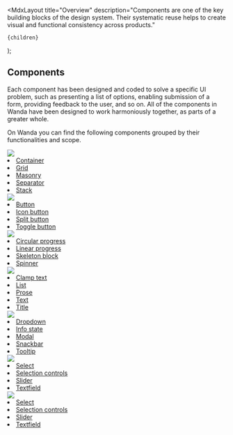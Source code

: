 
  <MdxLayout
    title="Overview"
    description="Components are one of the key building blocks of the design system. Their systematic reuse helps to create visual and functional consistency across products."
  >
    {children}
  </MdxLayout>
);

## Components

Each component has been designed and coded to solve a specific UI problem, such as presenting a list of options, enabling submission of a form, providing feedback to the user, and so on. All of the components in Wanda have been designed to work harmoniously together, as parts of a greater whole.

On Wanda you can find the following components grouped by their functionalities and scope.

<Grid colMinWidth="15rem" columnGap={24} rowGap={64}>
  <Grid.Item>
    <Stack rowGap={32}>
      <Image src="/develop/covers/layouts.png" width={410} height={410} />
      <Stack rowGap={16}>
        <Title as="h3" level="4">
          Layouts
        </Title>
        <List marker="arrow-up-right">
          <li>
            <a href="/components/layouts/container/">Container</a>
          </li>
          <li>
            <a href="/components/layouts/grid/">Grid</a>
          </li>
          <li>
            <a href="/components/layouts/masonry/">Masonry</a>
          </li>
          <li>
            <a href="/components/layouts/separator/">Separator</a>
          </li>
          <li>
            <a href="/components/layouts/stack/">Stack</a>
          </li>
        </List>
      </Stack>
    </Stack>
  </Grid.Item>
  <Grid.Item>
    <Stack rowGap={32}>
      <Image src="/develop/covers/buttons.png" width={410} height={410} />
      <Stack rowGap={16}>
        <Title as="h3" level="4">
          Buttons
        </Title>
        <List marker="arrow-up-right">
          <li>
            <a href="/components/buttons/button/">Button</a>
          </li>
          <li>
            <a href="/components/buttons/icon-button/">Icon button</a>
          </li>
          <li>
            <a href="/components/buttons/split-button/">Split button</a>
          </li>
          <li>
            <a href="/components/buttons/toggle-button/">Toggle button</a>
          </li>
        </List>
      </Stack>
    </Stack>
  </Grid.Item>
  <Grid.Item>
    <Stack rowGap={32}>
      <Image src="/develop/covers/loading.png" width={410} height={410} />
      <Stack rowGap={16}>
        <Title as="h3" level="4">
          Loading
        </Title>
        <List marker="arrow-up-right">
          <li>
            <a href="/components/loading/circular-progress/">
              Circular progress
            </a>
          </li>
          <li>
            <a href="/components/loading/linear-progress/">Linear progress</a>
          </li>
          <li>
            <a href="/components/loading/skeleton-block/">Skeleton block</a>
          </li>
          <li>
            <a href="/components/loading/spinner/">Spinner</a>
          </li>
        </List>
      </Stack>
    </Stack>
  </Grid.Item>
  <Grid.Item>
    <Stack rowGap={32}>
      <Image src="/develop/covers/typography.png" width={410} height={410} />
      <Stack rowGap={16}>
        <Title as="h3" level="4">
          Typography
        </Title>
        <List marker="arrow-up-right">
          <li>
            <a href="/components/typography/clamp-text/">Clamp text</a>
          </li>
          <li>
            <a href="/components/typography/list/">List</a>
          </li>
          <li>
            <a href="/components/typography/prose/">Prose</a>
          </li>
          <li>
            <a href="/components/typography/text/">Text</a>
          </li>
          <li>
            <a href="/components/typography/title/">Title</a>
          </li>
        </List>
      </Stack>
    </Stack>
  </Grid.Item>
  <Grid.Item>
    <Stack rowGap={32}>
      <Image src="/develop/covers/dialogs.png" width={410} height={410} />
      <Stack rowGap={16}>
        <Title as="h3" level="4">
          Dialogs
        </Title>
        <List marker="arrow-up-right">
          <li>
            <a href="/components/dialogs/dropdown/">Dropdown</a>
          </li>
          <li>
            <a href="/components/dialogs/info-state/">Info state</a>
          </li>
          <li>
            <a href="/components/dialogs/modal/">Modal</a>
          </li>
          <li>
            <a href="/components/dialogs/snackbar/">Snackbar</a>
          </li>
          <li>
            <a href="/components/dialogs/tooltip/">Tooltip</a>
          </li>
        </List>
      </Stack>
    </Stack>
  </Grid.Item>
  <Grid.Item>
    <Stack rowGap={32}>
      <Image src="/develop/covers/inputs.png" width={410} height={410} />
      <Stack rowGap={16}>
        <Title as="h3" level="4">
          Inputs
        </Title>
        <List marker="arrow-up-right">
          <li>
            <a href="/components/inputs/select/">Select</a>
          </li>
          <li>
            <a href="/components/inputs/selection-controls/">
              Selection controls
            </a>
          </li>
          <li>
            <a href="/components/inputs/slider/">Slider</a>
          </li>
          <li>
            <a href="/components/inputs/textfield/">Textfield</a>
          </li>
        </List>
      </Stack>
    </Stack>
  </Grid.Item>
  <Grid.Item>
    <Stack rowGap={32}>
      <Image src="/develop/covers/other.png" width={410} height={410} />
      <Stack rowGap={16}>
        <Title as="h3" level="4">
          Other
        </Title>
        <List marker="arrow-up-right">
          <li>
            <a href="/components/inputs/select/">Select</a>
          </li>
          <li>
            <a href="/components/inputs/selection-controls/">
              Selection controls
            </a>
          </li>
          <li>
            <a href="/components/inputs/slider/">Slider</a>
          </li>
          <li>
            <a href="/components/inputs/textfield/">Textfield</a>
          </li>
        </List>
      </Stack>
    </Stack>
  </Grid.Item>
</Grid>
